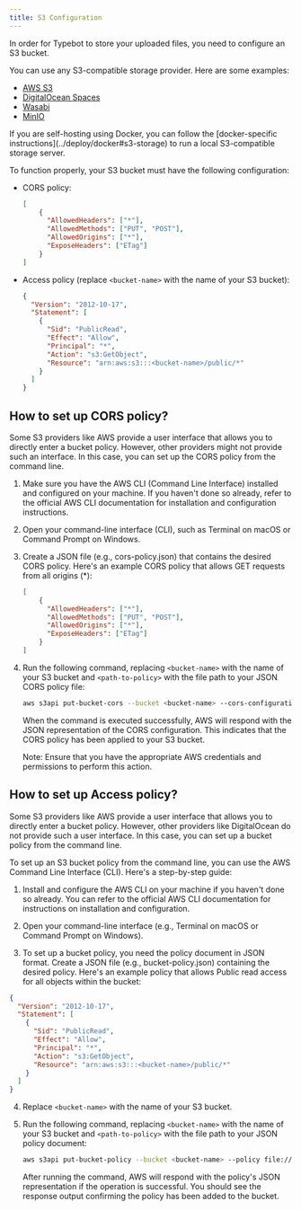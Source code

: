 ```yaml
---
title: S3 Configuration
---
```


In order for Typebot to store your uploaded files, you need to configure an S3 bucket.

You can use any S3-compatible storage provider. Here are some examples:

- [AWS S3](https://aws.amazon.com/s3/)
- [DigitalOcean Spaces](https://www.digitalocean.com/products/spaces/)
- [Wasabi](https://wasabi.com/)
- [MinIO](https://min.io/)

<Note>
  If you are self-hosting using Docker, you can follow the [docker-specific
  instructions](../deploy/docker#s3-storage) to run a local S3-compatible
  storage server.
</Note>

To function properly, your S3 bucket must have the following configuration:

- CORS policy:

  ```json
  [
      {
        "AllowedHeaders": ["*"],
        "AllowedMethods": ["PUT", "POST"],
        "AllowedOrigins": ["*"],
        "ExposeHeaders": ["ETag"]
      }
  ]
  ```

- Access policy (replace `<bucket-name>` with the name of your S3 bucket):
  ```json
  {
    "Version": "2012-10-17",
    "Statement": [
      {
        "Sid": "PublicRead",
        "Effect": "Allow",
        "Principal": "*",
        "Action": "s3:GetObject",
        "Resource": "arn:aws:s3:::<bucket-name>/public/*"
      }
    ]
  }
  ```

## How to set up CORS policy?

Some S3 providers like AWS provide a user interface that allows you to directly enter a bucket policy. However, other providers might not provide such an interface. In this case, you can set up the CORS policy from the command line.

1. Make sure you have the AWS CLI (Command Line Interface) installed and configured on your machine. If you haven't done so already, refer to the official AWS CLI documentation for installation and configuration instructions.

2. Open your command-line interface (CLI), such as Terminal on macOS or Command Prompt on Windows.

3. Create a JSON file (e.g., cors-policy.json) that contains the desired CORS policy. Here's an example CORS policy that allows GET requests from all origins (\*):

   ```json
   [
       {
         "AllowedHeaders": ["*"],
         "AllowedMethods": ["PUT", "POST"],
         "AllowedOrigins": ["*"],
         "ExposeHeaders": ["ETag"]
       }
   ]
   ```

4. Run the following command, replacing `<bucket-name>` with the name of your S3 bucket and `<path-to-policy>` with the file path to your JSON CORS policy file:

   ```bash
   aws s3api put-bucket-cors --bucket <bucket-name> --cors-configuration file://<path-to-policy>
   ```

   When the command is executed successfully, AWS will respond with the JSON representation of the CORS configuration. This indicates that the CORS policy has been applied to your S3 bucket.

   Note: Ensure that you have the appropriate AWS credentials and permissions to perform this action.

## How to set up Access policy?

Some S3 providers like AWS provide a user interface that allows you to directly enter a bucket policy. However, other providers like DigitalOcean do not provide such a user interface. In this case, you can set up a bucket policy from the command line.

To set up an S3 bucket policy from the command line, you can use the AWS Command Line Interface (CLI). Here's a step-by-step guide:

1. Install and configure the AWS CLI on your machine if you haven't done so already. You can refer to the official AWS CLI documentation for instructions on installation and configuration.

2. Open your command-line interface (e.g., Terminal on macOS or Command Prompt on Windows).

3. To set up a bucket policy, you need the policy document in JSON format. Create a JSON file (e.g., bucket-policy.json) containing the desired policy. Here's an example policy that allows Public read access for all objects within the bucket:

```json
{
  "Version": "2012-10-17",
  "Statement": [
    {
      "Sid": "PublicRead",
      "Effect": "Allow",
      "Principal": "*",
      "Action": "s3:GetObject",
      "Resource": "arn:aws:s3:::<bucket-name>/public/*"
    }
  ]
}
```

4. Replace `<bucket-name>` with the name of your S3 bucket.

5. Run the following command, replacing `<bucket-name>` with the name of your S3 bucket and `<path-to-policy>` with the file path to your JSON policy document:

   ```bash
   aws s3api put-bucket-policy --bucket <bucket-name> --policy file://<path-to-policy>
   ```

   After running the command, AWS will respond with the policy's JSON representation if the operation is successful. You should see the response output confirming the policy has been added to the bucket.
